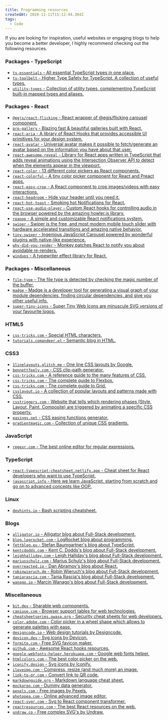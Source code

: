 ```yaml
---
title: Programming resources
createdAt: 2020-11-11T15:12:44.384Z
tags:
  - Code
---
```


<MDXIntro>
  If you are looking for inspiration, useful websites or engaging blogs to help
  you become a better developer, I highly recommend checking out the following
  resources.
</MDXIntro>

### Packages - TypeScript

- [`ts-essentials` - All essential TypeScript types in one place.](https://www.npmjs.com/package/ts-essentials)
- [`ts-toolbelt` - Higher Type Safety for TypeScript. A collection of useful types.](https://www.npmjs.com/package/ts-toolbelt)
- [`utility-types` - Collection of utility types, complementing TypeScript built-in mapped types and aliases.](https://www.npmjs.com/package/utility-types)

### Packages - React

- [`@egjs/react-flicking` - React wrapper of @egjs/flicking carousel component.](https://www.npmjs.com/package/@egjs/react-flicking)
- [`pro-gallery` - Blazing fast & beautiful galleries built with React.](https://www.npmjs.com/package/pro-gallery)
- [`react-aria` - A library of React Hooks that provides accessible UI primitives for your design system.](https://react-spectrum.adobe.com/react-aria/index.html)
- [`react-avatar` - Universal avatar makes it possible to fetch/generate an avatar based on the information you have about that user.](https://www.npmjs.com/package/react-avatar)
- [`react-awesome-reveal` - Library for React apps written in TypeScript that adds reveal animations using the Intersection Observer API to detect when the elements appear in the viewport.](https://www.npmjs.com/package/react-awesome-reveal)
- [`react-color` - 13 different color pickers as React components.](https://www.npmjs.com/package/react-color)
- [`react-colorful` - A tiny color picker component for React and Preact apps.](https://www.npmjs.com/package/react-colorful)
- [`react-easy-crop` - A React component to crop images/videos with easy interactions.](https://www.npmjs.com/package/react-easy-crop)
- [`react-headroom` - Hide your header until you need it.](https://www.npmjs.com/package/react-headroom)
- [`react-hot-toast` - Smoking hot Notifications for React.](https://www.npmjs.com/package/react-hot-toast)
- [`react-use-audio-player` - Custom React hooks for controlling audio in the browser powered by the amazing howler.js library.](https://www.npmjs.com/package/react-use-audio-player)
- [`reapop` - A simple and customizable React notifications system.](https://www.npmjs.com/package/reapop)
- [`swiper` - Swiper is the free, and most modern mobile touch slider with hardware accelerated transitions and amazing native behavior.](https://www.npmjs.com/package/swiper)
- [`tiny-swiper` - Ingenious JavaScript Carousel powered by wonderful plugins with native-like experience.](https://www.npmjs.com/package/tiny-swiper)
- [`why-did-you-render` - Monkey patches React to notify you about avoidable re-renders.](https://www.npmjs.com/package/@welldone-software/why-did-you-render)
- [`windups` - A typewriter effect library for React.](https://www.npmjs.com/package/windups)

### Packages - Miscellaneous

- [`file-type` - The file type is detected by checking the magic number of the buffer.](https://www.npmjs.com/package/file-type)
- [`madge` - Madge is a developer tool for generating a visual graph of your module dependencies, finding circular dependencies, and give you other useful info.](https://www.npmjs.com/package/madge)
- [`super-tiny-icons` - Super Tiny Web Icons are minuscule SVG versions of your favourite logos.](https://www.npmjs.com/package/super-tiny-icons)

### HTML5

- [`css-tricks.com` - Special HTML characters.](https://css-tricks.com/snippets/html/glyphs/)
- [`tutorials.comandeer.pl` - Semantic blog in HTML.](https://tutorials.comandeer.pl/html5-blog.html#stopka)

### CSS3

- [`1linelayouts.glitch.me` - One line CSS layouts by Google.](https://1linelayouts.glitch.me/)
- [`bennettfeely.com` - CSS clip-path generator.](https://bennettfeely.com/clippy/)
- [`css-tricks.com` - A reference guide to the many features of CSS.](https://css-tricks.com/almanac/)
- [`css-tricks.com` - The complete guide to Flexbox.](https://css-tricks.com/snippets/css/a-guide-to-flexbox/)
- [`css-tricks.com` - The complete guide to Grid.](https://css-tricks.com/snippets/css/complete-guide-grid/)
- [`csslayout.io` - A collection of popular layouts and patterns made with CSS.](https://csslayout.io/patterns)
- [`csstriggers.com` - Website that tells which rendering phases (Style, Layout, Paint, Composite) are triggered by animating a specific CSS property.](https://csstriggers.com/)
- [`easings.net` - CSS easing functions generator.](https://easings.net/en)
- [`gradientmagic.com` - Collection of unique CSS gradients.](https://www.gradientmagic.com/)

### JavaScript

- [`regexr.com` - The best online editor for regular expressions.](https://regexr.com/)

### TypeScript

- [`react-typescript-cheatsheet.netlify.app` - Cheat sheet for React developers who want to use TypeScript.](https://react-typescript-cheatsheet.netlify.app/docs/basic/setup)
- [`javascript.info` - Here we learn JavaScript, starting from scratch and go on to advanced concepts like OOP.](https://javascript.info/)

### Linux

- [`devhints.io` - Bash scripting cheatsheet.](https://devhints.io/bash)

### Blogs

- [`alligator.io` - Alligator blog about Full-Stack development.](https://alligator.io/)
- [`blog.logrocket.com` - LogRocket blog about programming.](https://blog.logrocket.com/)
- [`fettblog.eu` - Stefan Baumgartner's blog about TypeScript.](https://fettblog.eu/)
- [`kentcdodds.com` - Kent C. Dodds's blog about Full-Stack development.](https://kentcdodds.com/blog/)
- [`leighhalliday.com` - Leigh Halliday's blog about Full-Stack development.](https://www.leighhalliday.com/articles)
- [`mariusschulz.com` - Marius Schulz's blog about Full-Stack development.](https://mariusschulz.com/blog)
- [`overreacted.io` - Dan Abramov's blog about React.](https://overreacted.io/)
- [`robinwieruch.de` - Robin Wieruch's blog about Full-Stack development.](https://www.robinwieruch.de/blog)
- [`taniarascia.com` - Tania Rascia's blog about Full-Stack development.](https://www.taniarascia.com/blog/)
- [`wanago.io` - Marcin Wanago's blog about Full-Stack development.](https://wanago.io/)

### Miscellaneous

- [`bit.dev` - Sharable web components.](https://bit.dev/)
- [`caniuse.com` - Browser support tables for web technologies.](https://caniuse.com/#home)
- [`cheatsheetseries.owasp.org` - Security cheat sheets for web developers.](https://cheatsheetseries.owasp.org/)
- [`color.adobe.com` - Color picker in a wheel shape which allows to generate palettes with ease.](https://color.adobe.com/create)
- [`designcode.io` - Web design tutorials by Designcode.](https://designcode.io/)
- [`devicon.dev` - Svg icons by Devicon.](https://devicon.dev/)
- [`formito.com` - Free SVG favicon maker.](https://formito.com/tools/favicon)
- [`github.com` - Awesome React hooks resources.](https://github.com/rehooks/awesome-react-hooks)
- [`google-webfonts-helper.herokuapp.com` - Google web fonts helper.](https://google-webfonts-helper.herokuapp.com/fonts)
- [`htmlcolors.com` - The best color picker on the web.](https://htmlcolors.com/color-picker)
- [`iconify.design` - Svg icons by Iconify.](https://iconify.design/icon-sets/)
- [`iloveimg.com` - Compress, resize (and much more) an image.](https://www.iloveimg.com/)
- [`link-to-qr.com` - Convert link to QR code.](https://link-to-qr.com/)
- [`markdownguide.org` - Markdown language cheat sheet.](https://www.markdownguide.org/basic-syntax/)
- [`mockaroo.com` - Dummy data generator.](https://mockaroo.com/)
- [`pexels.com` - Free images by Pexels.](https://www.pexels.com/)
- [`photopea.com` - Online advanced image editor.](https://www.photopea.com/)
- [`react-svgr.com` - Svg to React component transformer.](https://react-svgr.com/)
- [`reactresources.com` - The best React resources on the web.](https://reactresources.com/)
- [`undraw.co` - Free complex SVG's by Undraw.](https://undraw.co/illustrations)

